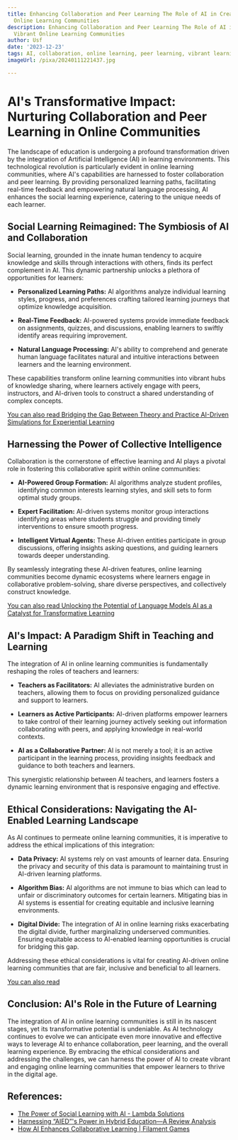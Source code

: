 ```yaml
---
title: Enhancing Collaboration and Peer Learning The Role of AI in Creating Vibrant
  Online Learning Communities
description: Enhancing Collaboration and Peer Learning The Role of AI in Creating
  Vibrant Online Learning Communities
author: Usf
date: '2023-12-23'
tags: AI, collaboration, online learning, peer learning, vibrant learning communities
imageUrl: /pixa/20240111221437.jpg

---
```

# AI's Transformative  Impact: Nurturing  Collaboration and Peer Learning in Online Communities

The landscape of education is undergoing  a profound transformation driven by the integration of Artificial Intelligence (AI) in  learning environments. This technological revolution is particularly evident in online learning communities, where AI's capabilities are harnessed to foster collaboration and peer  learning. By providing personalized learning paths, facilitating  real-time feedback and empowering natural  language processing, AI enhances  the social learning experience, catering to  the  unique needs of each learner.

## Social Learning Reimagined: The Symbiosis of AI and Collaboration

Social learning, grounded  in the innate human tendency to acquire knowledge and skills through interactions with others, finds its perfect complement in AI. This dynamic partnership  unlocks a plethora of opportunities for learners:

- **Personalized Learning  Paths:** AI algorithms analyze individual learning styles, progress, and preferences crafting tailored learning journeys  that optimize knowledge acquisition.


- **Real-Time Feedback:** AI-powered systems provide immediate feedback on assignments, quizzes,  and discussions, enabling learners to swiftly identify areas requiring  improvement.


- **Natural Language Processing:**  AI's ability to comprehend and generate human language facilitates natural and intuitive interactions between learners and the learning environment.

These capabilities transform online learning communities into vibrant hubs  of knowledge sharing, where learners actively engage  with  peers, instructors, and AI-driven tools to construct a shared understanding of  complex concepts.

[You can also read Bridging the Gap Between Theory and Practice  AI-Driven Simulations for Experiential  Learning](Bridging%20the%20Gap%20Between%20Theory%20and%20Practice%20AI-Driven%20Simulations%20for%20Experiential%20Learning)


## Harnessing the Power of Collective Intelligence

Collaboration is the cornerstone of effective learning and AI plays a  pivotal  role in fostering this collaborative spirit within online communities:

-  **AI-Powered  Group Formation:**  AI algorithms analyze student profiles, identifying common interests learning styles, and skill  sets to form optimal study groups.


- **Expert Facilitation:**  AI-driven systems  monitor group interactions identifying areas where students struggle and providing timely interventions to ensure smooth progress.


- **Intelligent Virtual Agents:** These AI-driven entities participate in  group discussions, offering insights asking questions, and guiding learners towards deeper understanding.

By seamlessly integrating these AI-driven features, online learning communities become dynamic ecosystems where learners engage in collaborative problem-solving, share diverse perspectives, and collectively construct knowledge.

[You can also read Unlocking the Potential  of  Language Models AI as a Catalyst for Transformative  Learning](Unlocking%20the%20Potential%20of%20Language%20Models%20AI%20as%20a%20Catalyst%20for%20Transformative%20Learning)


## AI's Impact: A Paradigm Shift in Teaching and Learning

The integration of AI in online learning communities  is fundamentally reshaping the roles of teachers and learners:

- **Teachers as Facilitators:** AI alleviates the administrative burden on teachers, allowing them to focus on providing personalized guidance and support  to learners.


- **Learners as Active Participants:** AI-driven platforms empower learners to take control of their learning journey actively seeking out  information collaborating with peers, and applying knowledge in real-world contexts.


- **AI as a  Collaborative Partner:** AI is  not merely a tool; it  is an active participant in the learning process, providing insights feedback and  guidance to both teachers and learners.

This  synergistic relationship between AI teachers, and learners fosters a dynamic learning environment  that is  responsive engaging and effective.

## Ethical Considerations:  Navigating the AI-Enabled Learning Landscape

As AI continues to permeate online learning communities, it is  imperative to address the ethical implications of  this integration:

- **Data Privacy:** AI systems rely on vast amounts of learner data. Ensuring the privacy and  security of this data is paramount to maintaining trust in AI-driven  learning platforms.


- **Algorithm Bias:** AI algorithms are not immune to bias which can lead to unfair or discriminatory outcomes for certain learners. Mitigating  bias in AI  systems is essential for creating equitable and inclusive learning environments.


- **Digital Divide:** The integration of  AI in online learning risks exacerbating the digital divide, further marginalizing underserved communities. Ensuring equitable access to  AI-enabled learning opportunities is crucial for bridging this gap.

Addressing these ethical considerations is vital for creating AI-driven  online learning communities that  are fair, inclusive and  beneficial  to all learners.

[You can also read ]()


## Conclusion: AI's  Role in the Future of  Learning

The integration of AI in online  learning communities is  still in its nascent stages, yet its transformative  potential is undeniable. As AI technology continues to evolve we can anticipate even more innovative and effective ways to leverage AI to enhance collaboration, peer  learning, and the  overall learning  experience. By embracing the ethical considerations and addressing the challenges, we  can harness the power of AI to create vibrant  and engaging online learning  communities that empower learners to thrive in the digital  age.

## References:
- [The Power of Social Learning with AI - Lambda Solutions](https://www.lambdasolutions.net/blog/the-power-of-social-learning-with-ai)
- [Harnessing “AIED”'s Power in Hybrid Education—A Review Analysis](https://www.mdpi.com/2227-7102/13/7/632)
- [How AI Enhances Collaborative Learning | Filament Games](https://www.filamentgames.com/blog/how-ai-enhances-collaborative-learning/)
